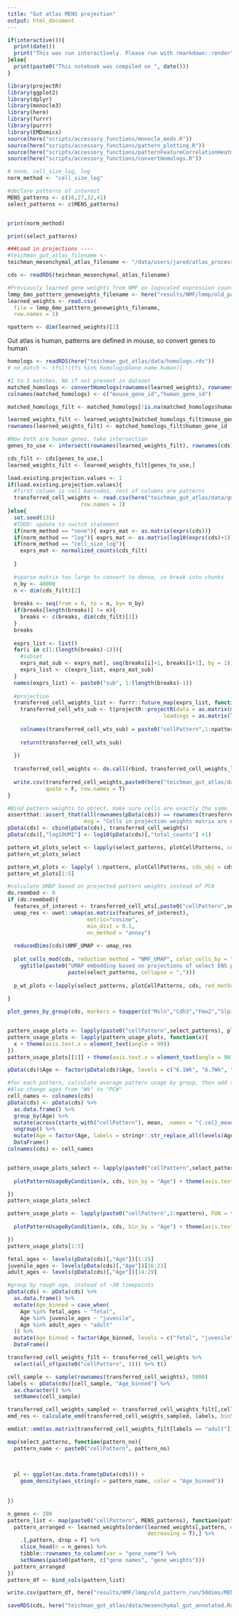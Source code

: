 ```yaml
---
title: "Gut atlas MENS projection"
output: html_document
---
```


```r

if(interactive()){
  print(date())
  print("This was run interactively. Please run with rmarkdown::render")
}else{
  print(paste0("This notebook was compiled on ", date()))
}
```


```r
library(projectR)
library(ggplot2)
library(dplyr)
library(monocle3)
library(here)
library(furrr)
library(purrr)
library(EMDomics)
source(here("scripts/accessory_functions/monocle_mods.R"))
source(here("scripts/accessory_functions/pattern_plotting.R"))
source(here("scripts/accessory_functions/patternFeatureCorrelationHeatmap.R"))
source(here("scripts/accessory_functions/convertHomologs.R"))


```


```r

# none, cell_size_log, log
norm_method <- "cell_size_log"

#declare patterns of interest
MENS_patterns <- c(16,27,32,41)
select_patterns <- c(MENS_patterns)


print(norm_method)

print(select_patterns)

###Load in projections ----
#teichman_gut_atlas_filename <- 
teichman_mesenchymal_atlas_filename <- "/data/users/jared/atlas_processing/gut_cell_atlas/data/mesenchymal_gut.Rds"

cds <- readRDS(teichman_mesenchymal_atlas_filename)

#Previously learned gene weights from NMF on logscaled expression counts
lmmp_6mo_patttern_geneweights_filename <- here("results/NMF/lmmp/old_pattern_run/50dims/pattern_gene_weights.csv")
learned_weights <- read.csv(
  file = lmmp_6mo_patttern_geneweights_filename,
  row.names = 1)

npattern <- dim(learned_weights)[2]

```

Gut atlas is human, patterns are defined in mouse, so convert genes to human
```r


homologs <- readRDS(here("teichman_gut_atlas/data/homologs.rds"))
# no_match <- tfs[!(tfs %in% homologs$Gene.name.human)]

#1 to 1 matches, NA if not present in dataset
matched_homologs <- convertHomologs(rownames(learned_weights), rownames(cds), homolog.table = homologs)
colnames(matched_homologs) <- c("mouse_gene_id","human_gene_id") 

matched_homologs_filt <- matched_homologs[!is.na(matched_homologs$human_gene_id),]

learned_weights_filt <- learned_weights[matched_homologs_filt$mouse_gene_id,]
rownames(learned_weights_filt) <- matched_homologs_filt$human_gene_id

#Now both are human genes, take intersection
genes_to_use <- intersect(rownames(learned_weights_filt), rownames(cds))

cds_filt <- cds[genes_to_use,]
learned_weights_filt <- learned_weights_filt[genes_to_use,]
```



```r
load.existing.projection.values <- 1
if(load.existing.projection.values){
  #first column is cell barcodes, rest of columns are patterns
  transferred_cell_weights <- read.csv(here("teichman_gut_atlas/data/gut_atlas_in_6mo_LMMP_old_patterns.csv"),
                       row.names = 1)
}else{
  set.seed(131)
  #TODO: update to switch statement
  if(norm_method == "none"){ exprs_mat <- as.matrix(exprs(cds))}
  if(norm_method == "log"){ exprs_mat <- as.matrix(log10(exprs(cds)+1))}
  if(norm_method == "cell_size_log"){ 
    exprs_mat <- normalized_counts(cds_filt) 
    
  }   
  
  #sparse matrix too large to convert to dense, so break into chunks
  n_by <- 40000
  n <- dim(cds_filt)[2]
 
  breaks <- seq(from = 0, to = n, by= n_by)
  if(breaks[length(breaks)] != n){
    breaks <- c(breaks, dim(cds_filt)[2])
  }
  breaks
  
  exprs_list <- list()
  for(i in c(1:(length(breaks)-1))){
    #subset
    exprs_mat_sub <- exprs_mat[, seq(breaks[i]+1, breaks[i+1], by = 1)]
    exprs_list <- c(exprs_list, exprs_mat_sub)
  }
  names(exprs_list) <- paste0("sub", 1:(length(breaks)-1))
  
  #projection
  transferred_cell_weights_list <- furrr::future_map(exprs_list, function(mat){
    transferred_cell_wts_sub <- t(projectR::projectR(data = as.matrix(mat),
                                                 loadings = as.matrix(learned_weights_filt)))
    
    colnames(transferred_cell_wts_sub) = paste0("cellPattern",1:npattern)
    
    return(transferred_cell_wts_sub)
    
  })
  
  transferred_cell_weights <- do.call(rbind, transferred_cell_weights_list)
  
  write.csv(transferred_cell_weights,paste0(here("teichman_gut_atlas/data/gut_atlas_in_6mo_LMMP_old_patterns.csv")),
            quote = F, row.names = T)
}

```

```r

#Bind pattern weights to object, make sure cells are exactly the same. Could left_merge but pData not being a true data.frame is an issue
assertthat::assert_that(all(rownames(pData(cds)) == rownames(transferred_cell_weights)),
                        msg = "Cells in projection weights matrix are not the same as cells in cds object")
pData(cds) <- cbind(pData(cds), transferred_cell_weights)
pData(cds)[,"log10UMI"] <- log10(pData(cds)[,"total_counts"] +1)

pattern_wt_plots_select <- lapply(select_patterns, plotCellPatterns, cds_obj = cds, do.clip = c(0.01,0.99))
pattern_wt_plots_select

pattern_wt_plots <- lapply( 1:npattern, plotCellPatterns, cds_obj = cds, do.clip = c(0.01,0.99))
pattern_wt_plots[1:5]
```

```r
#calculate UMAP based on projected pattern weights instead of PCA
do.reembed <- 0
if (do.reembed){
  features_of_interest <- transferred_cell_wts[,paste0("cellPattern",select_patterns)]
  umap_res <- uwot::umap(as.matrix(features_of_interest),
                         metric="cosine",
                         min_dist = 0.1,
                         nn_method = "annoy")
  
  reducedDims(cds)$NMF_UMAP <- umap_res
  
  plot_cells_mod(cds, reduction_method = "NMF_UMAP", color_cells_by = "clusters", label_cell_groups = F) + 
    ggtitle(paste0("UMAP embedding based on projections of select ENS patterns: ", 
                   paste(select_patterns, collapse = ",")))
  
  p_wt_plots <-lapply(select_patterns, plotCellPatterns, cds, red_method = "NMF_UMAP", do.clip = c(0.01,0.99))
  
}      

```

```r
plot_genes_by_group(cds, markers = toupper(c("Msln","Cdh3","Fmo2","Slpi","C3","Wt1","Upk3b","Slc17a9"))) + coord_flip() + theme(axis.text.y = element_text(size = 6))


pattern_usage_plots <- lapply(paste0("cellPattern",select_patterns), plotPatternUsageByCondition, cds, bin_by = "Age") 
pattern_usage_plots <- lapply(pattern_usage_plots, function(x){
  x + theme(axis.text.x = element_text(angle = 90))
})
pattern_usage_plots[[1]] + theme(axis.text.x = element_text(angle = 90))
```
```r
pData(cds)$Age <- factor(pData(cds)$Age, levels = c("6.1Wk", "6.7Wk", "6.9Wk", "7.4Wk" ,"7.9Wk", "8.4Wk", "9.2Wk" ,"9.9Wk" ,"10.2Wk", "10Wk","11.1Wk","12Wk","15Wk", "16Wk", "17Wk", "4","6","9","10","11","12","13","14", "20-25", "25-30", "45-50", "60-65", "65-70", "70-75"))

#for each pattern, calculate average pattern usage by group, then add to everycell in colData
#Also change ages from "Wk" to "PCW"
cell_names <- colnames(cds)
pData(cds) <- pData(cds) %>%
  as.data.frame() %>%
  group_by(Age) %>%
  mutate(across(starts_with("cellPattern"), mean, .names = "{.col}_mean")) %>%
  ungroup() %>%
  mutate(Age = factor(Age, labels = stringr::str_replace_all(levels(Age), "Wk", "PCW"))) %>%
  DataFrame()
colnames(cds) <- cell_names


pattern_usage_plots_select <- lapply(paste0("cellPattern",select_patterns), FUN = function(x){
  
  plotPatternUsageByCondition(x, cds, bin_by = "Age") + theme(axis.text.x = element_text(angle = 90))

})
pattern_usage_plots_select

pattern_usage_plots <- lapply(paste0("cellPattern",1:npattern), FUN = function(x){
  
  plotPatternUsageByCondition(x, cds, bin_by = "Age") + theme(axis.text.x = element_text(angle = 90))

})
pattern_usage_plots[1:5]

```

```r

fetal_ages <- levels(pData(cds)[,"Age"])[1:15]
juvenile_ages <- levels(pData(cds)[,"Age"])[16:23]
adult_ages <- levels(pData(cds)[,"Age"])[14:29]

#group by rough age, instead of ~30 timepoints
pData(cds) <- pData(cds) %>%
  as.data.frame() %>% 
  mutate(Age_binned = case_when(
    Age %in% fetal_ages ~ "fetal",
    Age %in% juvenile_ages ~ "juvenile",
    Age %in% adult_ages ~ "adult"
  )) %>% 
  mutate(Age_binned = factor(Age_binned, levels = c("fetal", "juvenile", "adult"))) %>%
  DataFrame()


```

```r
transferred_cell_weights_filt <- transferred_cell_weights %>%
  select(all_of(paste0("cellPattern", 1))) %>% t()

cell_sample <- sample(rownames(transferred_cell_weights), 5000)
labels <- pData(cds)[cell_sample, "Age_binned"] %>%
  as.character() %>%
  setNames(cell_sample)

transferred_cell_weights_sampled <- transferred_cell_weights_filt[,cell_sample]
emd_res <- calculate_emd(transferred_cell_weights_sampled, labels, binSize = 0.001)

emdist::emd(as.matrix(transferred_cell_weights_filt[labels == "adult"]), as.matrix(transferred_cell_weights_filt[labels == "fetal"]))

map(select_patterns, function(pattern_no){
  pattern_name <- paste0("cellPattern", pattern_no)
 

  
  pl <- ggplot(as.data.frame(pData(cds))) +
    geom_density(aes_string(x = pattern_name, color = "Age_binned"))
  
  
})
```

```r
n_genes <- 200
pattern_list <- map(paste0("cellPattern", MENS_patterns), function(pattern){
  pattern_arranged <- learned_weights[order(learned_weights[,pattern, drop = F],
                                            decreasing = T),] %>%
    .[,pattern, drop = F] %>%
    slice_head(n = n_genes) %>%
    tibble::rownames_to_column(var = "gene_name") %>%
    setNames(paste0(pattern, c("gene names", "gene_weights")))
  pattern_arranged
})
pattern_df <- bind_cols(pattern_list)

write.csv(pattern_df, here("results/NMF/lmmp/old_pattern_run/50dims/MENS_patterns_top_200_genes.csv"))

saveRDS(cds, here("teichman_gut_atlas/data/mesenchymal_gut_annotated.Rds"))


```
